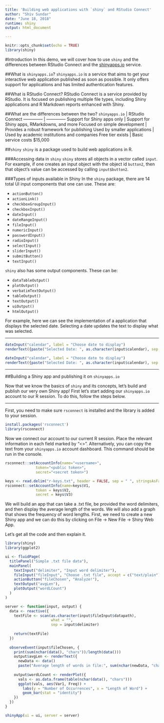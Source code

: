 ```yaml
---
title: 'Building web applications with `shiny` and RStudio Connect'
author: "Shiv Sundar"
date: "June 18, 2018"
runtime: shiny
output: html_document

---
```

```r
knitr::opts_chunk$set(echo = TRUE)
library(shiny)
```

#Introduction
In this demo, we will cover how to use `shiny` and the differences between RStudio Connect and the [shinyapps.io](https://www.shinyapps.io) service.

##What is `shinyapps.io`?
`shinyapps.io` is a service that aims to get your interactive web application published as soon as possible. It only offers support for applications and has limited authentication features. 

##What is RStudio Connect?
RStudio Connect is a service provided by RStudio. It is focused on publishing multiple file types, including Shiny applications and R Markdown reports enhanced with Shiny.

##What are the differences between the two?
`shinyapps.io` | RStudio Connect
-------------- | --------------
Support for Shiny apps only | Support for Shiny apps, RMarkdowns, and more
Focused on simple development | Provides a robust framework for publishing
Used by smaller applications | Used by academic institutions and companies
Free tier exists | Basic service costs $15,000

##`shiny`
`shiny` is a package used to build web applications in R. 

###Accessing data in `shiny`
`shiny` stores all objects in a vector called `input`. For example, if one creates an input object with the object id `button2`, then that object's value can be accessed by calling `input$button2`.

###Types of inputs available in Shiny
In the `shiny` package, there are 14 total UI input components that one can use. These are:

* `actionButton()`
* `actionLink()`
* `checkboxGroupInput()`
* `checkboxInput()`
* `dateInput()`
* `dateRangeInput()`
* `fileInput()`
* `numericInput()`
* `passwordInput()`
* `radioInput()`
* `selectInput()`
* `sliderInput()`
* `submitButton()`
* `textInput()`

`shiny` also has some output components. These can be:

* `dataTableOutput()`
* `plotOutput()`
* `verbatimTextOutput()`
* `tableOutput()`
* `textOutput()`
* `uiOutput()`
* `htmlOutput()`

For example, here we can see the implementation of a application that displays the selected date. Selecting a date updates the text to display what was selected.

***

```r
dateInput("calendar", label = "Choose date to display")
renderText({paste("Selected Date: ", as.character(input$calendar), sep = "")})
```

```r
dateInput("calendar", label = "Choose date to display")
renderText({paste("Selected Date: ", as.character(input$calendar), sep = "")})
```

***

##Building a Shiny app and publishing it on `shinyapps.io`

Now that we know the basics of `shiny` and its concepts, let's build and publish our very own Shiny app! First let's start adding our `shinyapps.io` account to our R session. To do this, follow the steps below.

***

First, you need to make sure `rsconnect` is installed and the library is added to your session.

```r
install.packages('rsconnect')
library(rsconnect)
```

Now we connect our account to our current R session. Place the relevant information in each field marked by "<>". Alternatively, you can copy the text from your `shinyapps.io` account dashboard. This command should be run in the console.

```r
rsconnect::setAccountInfo(name="<username>",
			  token="<public token>",
			  secret="<secret token>")
```

```r
keys <- read.delim("r-keys.txt", header = FALSE, sep = " ", stringsAsFactors = FALSE)
rsconnect::setAccountInfo(name=keys$V1,
			  token = keys$V2,
			  secret = keys$V3)
```

We will build an app that can take a .txt file, be provided the word delimiters, and then display the average length of the words. We will also add a graph that shows the frequency of word lengths. First, we need to create a new Shiny app and we can do this by clicking on File -> New File -> Shiny Web App.

Let's get all the code and then explain it. 

```r
library(shiny)
library(ggplot2)

ui <- fluidPage(
  titlePanel("Simple .txt file data"),
  mainPanel(
    textInput("delimiter", "Input word delimiter"),
    fileInput("fileInput", "Choose .txt file", accept = c("text/plain")),
    actionButton("fileChosen", "Analyze!"),
    textOutput("avgLen"),
    plotOutput("wordLCount")
  )
)

server <- function(input, output) {
  data <- reactive({
    textFile <- scan(as.character(input$fileInput$datapath),
                     what = "",
                     sep = input$delimiter)
    
    return(textFile)
  })
  
  observeEvent(input$fileChosen, {
    print(sum(nchar(data(), "chars"))/length(data()))
    output$avgLen <- renderText({
      newData <- data()
      paste("Average length of words in file:", sum(nchar(newData, "chars"))/length(newData))})
    
    output$wordLCount <- renderPlot({
      vals <- as.data.frame(table(nchar(data(), "chars")))
      ggplot(vals, aes(Var1, Freq)) +
        labs(y = "Number of Occurrences", x = "Length of Word") +
        geom_bar(stat = "identity")
    })
  })
}

shinyApp(ui = ui, server = server)
```

